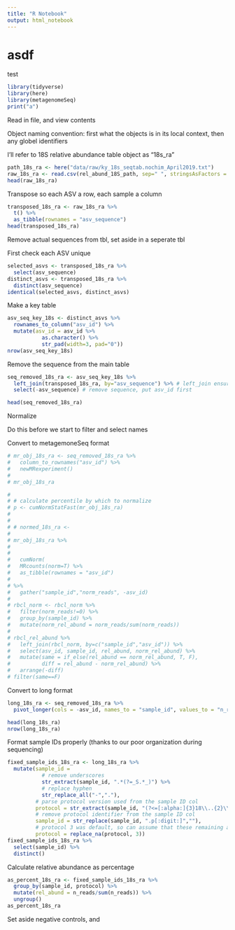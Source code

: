 ```yaml
---
title: "R Notebook"
output: html_notebook
---
```



# asdf
test

```r
library(tidyverse)
library(here)
library(metagenomeSeq)
print("a")
```

Read in file, and view contents

Object naming convention: first what the objects is in its local context, then any globel identifiers

I'll refer to 18S relative abundance table object as "18s_ra"

```r
path_18s_ra <- here("data/raw/ky_18s_seqtab.nochim_April2019.txt")
raw_18s_ra <- read.csv(rel_abund_18S_path, sep=" ", stringsAsFactors = F)
head(raw_18s_ra)
```


Transpose so each ASV a row, each sample a column
```r
transposed_18s_ra <- raw_18s_ra %>%
  t() %>% 
  as_tibble(rownames = "asv_sequence")
head(transposed_18s_ra)
```


Remove actual sequences from tbl, set aside in a seperate tbl

First check each ASV unique
```r
selected_asvs <- transposed_18s_ra %>% 
  select(asv_sequence)
distinct_asvs <- transposed_18s_ra %>% 
  distinct(asv_sequence)
identical(selected_asvs, distinct_asvs)
```

Make a key table
```r
asv_seq_key_18s <- distinct_asvs %>% 
  rownames_to_column("asv_id") %>% 
  mutate(asv_id = asv_id %>% 
           as.character() %>% 
           str_pad(width=3, pad="0"))
nrow(asv_seq_key_18s)
```

Remove the sequence from the main table
```r
seq_removed_18s_ra <- asv_seq_key_18s %>% 
  left_join(transposed_18s_ra, by="asv_sequence") %>% # left_join ensures that we are matching id with sequence by the master key
  select(-asv_sequence) # remove sequence, put asv_id first

head(seq_removed_18s_ra)
```


Normalize

Do this before we start to filter and select names

Convert to metagemoneSeq format
```r
# mr_obj_18s_ra <- seq_removed_18s_ra %>% 
#   column_to_rownames("asv_id") %>% 
#   newMRexperiment()
# 
# mr_obj_18s_ra
```

```r
# 
# # calculate percentile by which to normalize
# p <- cumNormStatFast(mr_obj_18s_ra)
# 
# 
# # normed_18s_ra <- 
#   
# mr_obj_18s_ra %>% 
#   
#   
#   cumNorm(
#   MRcounts(norm=T) %>% 
#   as_tibble(rownames = "asv_id")
# 
# %>% 
#   gather("sample_id","norm_reads", -asv_id)
# 
# rbcl_norm <- rbcl_norm %>% 
#   filter(norm_reads!=0) %>% 
#   group_by(sample_id) %>% 
#   mutate(norm_rel_abund = norm_reads/sum(norm_reads))
# 
# rbcl_rel_abund %>% 
#   left_join(rbcl_norm, by=c("sample_id","asv_id")) %>% 
#   select(asv_id, sample_id, rel_abund, norm_rel_abund) %>% 
#   mutate(same = if_else(rel_abund == norm_rel_abund, T, F),
#          diff = rel_abund - norm_rel_abund) %>% 
#   arrange(-diff)
# filter(same==F)
```

Convert to long format
```r
long_18s_ra <- seq_removed_18s_ra %>% 
  pivot_longer(cols = -asv_id, names_to = "sample_id", values_to = "n_reads")

head(long_18s_ra)
nrow(long_18s_ra)
```

Format sample IDs properly (thanks to our poor organization during sequencing)
```r
fixed_sample_ids_18s_ra <- long_18s_ra %>% 
  mutate(sample_id = 
           # remove underscores
           str_extract(sample_id, ".*(?=_S.*_)") %>% 
           # replace hyphen
           str_replace_all("-","."), 
         # parse protocol version used from the sample ID col
         protocol = str_extract(sample_id, "(?<=[:alpha:]{3}18\\..{2}\\.p)[:digit:]"), 
         # remove protocol identifier from the sample ID col
         sample_id = str_replace(sample_id, ".p[:digit:]",""), 
         # protocol 3 was default, so can assume that these remaining are p3
         protocol = replace_na(protocol, 3))
fixed_sample_ids_18s_ra %>% 
  select(sample_id) %>% 
  distinct()
```

Calculate relative abundance as percentage
```r
as_percent_18s_ra <- fixed_sample_ids_18s_ra %>% 
  group_by(sample_id, protocol) %>% 
  mutate(rel_abund = n_reads/sum(n_reads)) %>% 
  ungroup()
as_percent_18s_ra
```

Set aside negative controls, and 